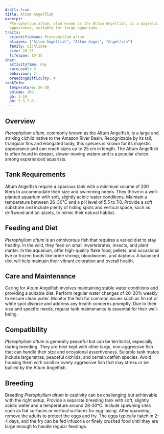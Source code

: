 ```yaml
---
draft: true
title: Altum Angelfish
excerpt:
  Pterophyllum altum, also known as the Altum Angelfish, is a majestic cichlid with tall, elongated fins and a striking
  appearance, suitable for large aquariums.
traits:
  scientificName: Pterophyllum altum
  aliases: ["Altum Angelfish", "Altum Angel", "Angelfish"]
  family: Cichlidae
  size: 20-25
  lifespan: 10-15
char:
  activityTime: day
  careLevel: 3
  behaviour: 2
  breedingDifficulty: 4
tankInfo:
  temperature: 26-30
  volume: 200
  gh: 2-10
  ph: 5.5-7.0
---
```


## Overview

_Pterophyllum altum_, commonly known as the Altum Angelfish, is a large and striking cichlid native to the Amazon River
Basin. Recognizable by its tall, triangular fins and elongated body, this species is known for its majestic appearance
and can reach sizes up to 25 cm in length. The Altum Angelfish is often found in deeper, slower-moving waters and is a
popular choice among experienced aquarists.

## Tank Requirements

Altum Angelfish require a spacious tank with a minimum volume of 200 liters to accommodate their size and swimming
needs. They thrive in a well-planted aquarium with soft, slightly acidic water conditions. Maintain a temperature
between 26-30°C and a pH level of 5.5 to 7.0. Provide a soft substrate and include plenty of hiding spots and vertical
space, such as driftwood and tall plants, to mimic their natural habitat.

## Feeding and Diet

_Pterophyllum altum_ is an omnivorous fish that requires a varied diet to stay healthy. In the wild, they feed on small
invertebrates, insects, and plant matter. In the aquarium, offer high-quality flake food, pellets, and occasional live
or frozen foods like brine shrimp, bloodworms, and daphnia. A balanced diet will help maintain their vibrant coloration
and overall health.

## Care and Maintenance

Caring for Altum Angelfish involves maintaining stable water conditions and providing a suitable diet. Perform regular
water changes of 20-30% weekly to ensure clean water. Monitor the fish for common issues such as fin rot or white spot
disease and address any health concerns promptly. Due to their size and specific needs, regular tank maintenance is
essential for their well-being.

## Compatibility

_Pterophyllum altum_ is generally peaceful but can be territorial, especially during breeding. They are best kept with
other large, non-aggressive fish that can handle their size and occasional assertiveness. Suitable tank mates include
large tetras, peaceful cichlids, and certain catfish species. Avoid housing them with small or overly aggressive fish
that may stress or be bullied by the Altum Angelfish.

## Breeding

Breeding _Pterophyllum altum_ in captivity can be challenging but achievable with the right setup. Provide a separate
breeding tank with soft, slightly acidic water and a temperature around 28-30°C. Include spawning sites such as flat
surfaces or vertical surfaces for egg laying. After spawning, remove the adults to protect the eggs and fry. The eggs
typically hatch in 2-4 days, and the fry can be fed infusoria or finely crushed food until they are large enough to
handle regular feedings.
